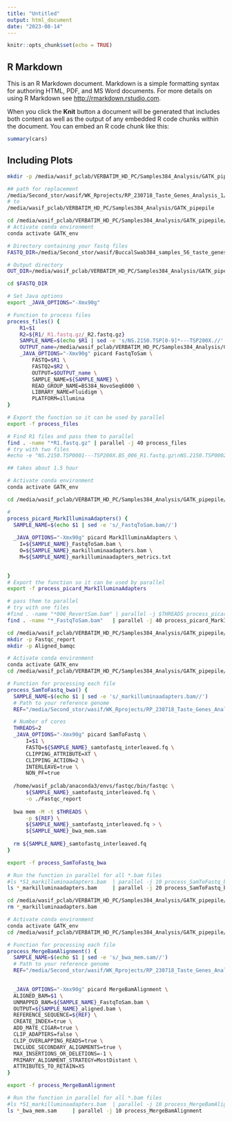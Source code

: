 ```yaml
---
title: "Untitled"
output: html_document
date: "2023-08-14"
---
```


```r
knitr::opts_chunk$set(echo = TRUE)
```

## R Markdown

This is an R Markdown document. Markdown is a simple formatting syntax for authoring HTML, PDF, and MS Word documents. For more details on using R Markdown see <http://rmarkdown.rstudio.com>.

When you click the **Knit** button a document will be generated that includes both content as well as the output of any embedded R code chunks within the document. You can embed an R code chunk like this:

```r
summary(cars)
```

## Including Plots
```bash
mkdir -p /media/wasif_pclab/VERBATIM_HD_PC/Samples384_Analysis/GATK_pipepile/GATK_BS384/FastqToGVCF

## path for replacement  
/media/Second_stor/wasif/WK_Rprojects/RP_230718_Taste_Genes_Analysis_1/Samples384_Analysis/GATK_pipepile 
# to 
/media/wasif_pclab/VERBATIM_HD_PC/Samples384_Analysis/GATK_pipepile

```

```bash
cd /media/wasif_pclab/VERBATIM_HD_PC/Samples384_Analysis/GATK_pipepile/GATK_BS384/FastqToGVCF
# Activate conda environment
conda activate GATK_env

# Directory containing your fastq files
FASTQ_DIR=/media/Second_stor/wasif/BuccalSwab384_samples_56_taste_genes_Nanuq_RAW_Seqs

# Output directory
OUT_DIR=/media/wasif_pclab/VERBATIM_HD_PC/Samples384_Analysis/GATK_pipepile/GATK_BS384/FastqToGVCF/

cd $FASTQ_DIR

# Set Java options
export _JAVA_OPTIONS="-Xmx90g"

# Function to process files
process_files() {
    R1=$1
    R2=${R1/_R1.fastq.gz/_R2.fastq.gz}
    SAMPLE_NAME=$(echo $R1 | sed -e 's/NS.2150.TSP[0-9]*---TSP200X.//' -e 's/_R1.fastq.gz//')
    OUTPUT_name=/media/wasif_pclab/VERBATIM_HD_PC/Samples384_Analysis/GATK_pipepile/GATK_BS384/FastqToGVCF/${SAMPLE_NAME}_FastqToSam.bam
    _JAVA_OPTIONS="-Xmx90g" picard FastqToSam \
        FASTQ=$R1 \
        FASTQ2=$R2 \
        OUTPUT=$OUTPUT_name \
        SAMPLE_NAME=${SAMPLE_NAME} \
        READ_GROUP_NAME=BS384_NovoSeq6000 \
        LIBRARY_NAME=Fluidigm \
        PLATFORM=illumina
}

# Export the function so it can be used by parallel
export -f process_files

# Find R1 files and pass them to parallel
find . -name "*R1.fastq.gz" | parallel -j 40 process_files
# try with two files
#echo -e "NS.2150.TSP0001---TSP200X.BS_006_R1.fastq.gz\nNS.2150.TSP0002---TSP200X.BS_008_R1.fastq.gz" | parallel -j $THREADS process_files

## takes about 1.5 hour
```

```bash
# Activate conda environment
conda activate GATK_env

cd /media/wasif_pclab/VERBATIM_HD_PC/Samples384_Analysis/GATK_pipepile/GATK_BS384/FastqToGVCF

# 
process_picard_MarkIlluminaAdapters() {
  SAMPLE_NAME=$(echo $1 | sed -e 's/_FastqToSam.bam//')
  
  _JAVA_OPTIONS="-Xmx90g" picard MarkIlluminaAdapters \
    I=${SAMPLE_NAME}_FastqToSam.bam \
    O=${SAMPLE_NAME}_markilluminaadapters.bam \
    M=${SAMPLE_NAME}_markilluminaadapters_metrics.txt
    

}
# Export the function so it can be used by parallel
export -f process_picard_MarkIlluminaAdapters

# pass them to parallel
# try with one files
#find . -name "*006_RevertSam.bam" | parallel -j $THREADS process_picard_MarkIlluminaAdapters # for one file
find . -name "*_FastqToSam.bam"   | parallel -j 40 process_picard_MarkIlluminaAdapters

```


```bash
cd /media/wasif_pclab/VERBATIM_HD_PC/Samples384_Analysis/GATK_pipepile/GATK_BS384/FastqToGVCF
mkdir -p Fastqc_report
mkdir -p Aligned_bamqc
```


```bash
# Activate conda environment
conda activate GATK_env
cd /media/wasif_pclab/VERBATIM_HD_PC/Samples384_Analysis/GATK_pipepile/GATK_BS384/FastqToGVCF

# Function for processing each file
process_SamToFastq_bwa() {
  SAMPLE_NAME=$(echo $1 | sed -e 's/_markilluminaadapters.bam//')
  # Path to your reference genome
  REF="/media/Second_stor/wasif/WK_Rprojects/RP_230718_Taste_Genes_Analysis_1/References_Seqs/GCA_000001405.15_GRCh38/GCA_000001405.15_GRCh38_full_analysis_set.fna"

  # Number of cores
  THREADS=2
  _JAVA_OPTIONS="-Xmx90g" picard SamToFastq \
      I=$1 \
      FASTQ=${SAMPLE_NAME}_samtofastq_interleaved.fq \
      CLIPPING_ATTRIBUTE=XT \
      CLIPPING_ACTION=2 \
      INTERLEAVE=true \
      NON_PF=true
  
  /home/wasif_pclab/anaconda3/envs/fastqc/bin/fastqc \
      ${SAMPLE_NAME}_samtofastq_interleaved.fq \
      -o ./Fastqc_report
  
  bwa mem -M -t $THREADS \
      -p ${REF} \
      ${SAMPLE_NAME}_samtofastq_interleaved.fq > \
      ${SAMPLE_NAME}_bwa_mem.sam
  
  rm ${SAMPLE_NAME}_samtofastq_interleaved.fq
}

export -f process_SamToFastq_bwa

# Run the function in parallel for all *.bam files
#ls *S1_markilluminaadapters.bam  | parallel -j 10 process_SamToFastq_bwa
ls *_markilluminaadapters.bam     | parallel -j 20 process_SamToFastq_bwa
```

```bash
cd /media/wasif_pclab/VERBATIM_HD_PC/Samples384_Analysis/GATK_pipepile/GATK_BS384/FastqToGVCF
rm *_markilluminaadapters.bam
```


```bash
# Activate conda environment
conda activate GATK_env
cd /media/wasif_pclab/VERBATIM_HD_PC/Samples384_Analysis/GATK_pipepile/GATK_BS384/FastqToGVCF

# Function for processing each file
process_MergeBamAlignment() {
  SAMPLE_NAME=$(echo $1 | sed -e 's/_bwa_mem.sam//')
  # Path to your reference genome
  REF="/media/Second_stor/wasif/WK_Rprojects/RP_230718_Taste_Genes_Analysis_1/References_Seqs/GCA_000001405.15_GRCh38/GCA_000001405.15_GRCh38_full_analysis_set.fna"

  
  _JAVA_OPTIONS="-Xmx90g" picard MergeBamAlignment \
  ALIGNED_BAM=$1 \
  UNMAPPED_BAM=${SAMPLE_NAME}_FastqToSam.bam \
  OUTPUT=${SAMPLE_NAME}_aligned.bam \
  REFERENCE_SEQUENCE=${REF} \
  CREATE_INDEX=true \
  ADD_MATE_CIGAR=true \
  CLIP_ADAPTERS=false \
  CLIP_OVERLAPPING_READS=true \
  INCLUDE_SECONDARY_ALIGNMENTS=true \
  MAX_INSERTIONS_OR_DELETIONS=-1 \
  PRIMARY_ALIGNMENT_STRATEGY=MostDistant \
  ATTRIBUTES_TO_RETAIN=XS
}

export -f process_MergeBamAlignment

# Run the function in parallel for all *.bam files
#ls *S1_markilluminaadapters.bam  | parallel -j 10 process_MergeBamAlignment
ls *_bwa_mem.sam     | parallel -j 10 process_MergeBamAlignment
```

